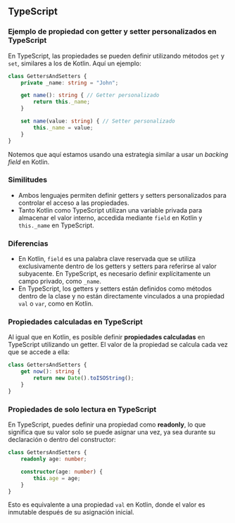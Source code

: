

## TypeScript

### Ejemplo de propiedad con getter y setter personalizados en TypeScript

En TypeScript, las propiedades se pueden definir utilizando métodos `get` y `set`, similares a los de Kotlin. Aquí un ejemplo:

```typescript
class GettersAndSetters {
    private _name: string = "John";

    get name(): string { // Getter personalizado
        return this._name;
    }

    set name(value: string) { // Setter personalizado
        this._name = value;
    }
}
```

Notemos que aquí estamos usando una estrategia similar a usar un _backing field_ en Kotlin.

### Similitudes

- Ambos lenguajes permiten definir getters y setters personalizados para controlar el acceso a las propiedades.
- Tanto Kotlin como TypeScript utilizan una variable privada para almacenar el valor interno, accedida mediante `field` en Kotlin y `this._name` en TypeScript.

### Diferencias

- En Kotlin, `field` es una palabra clave reservada que se utiliza exclusivamente dentro de los getters y setters para referirse al valor subyacente. En TypeScript, es necesario definir explícitamente un campo privado, como `_name`.
- En TypeScript, los getters y setters están definidos como métodos dentro de la clase y no están directamente vinculados a una propiedad `val` o `var`, como en Kotlin.

### Propiedades calculadas en TypeScript

Al igual que en Kotlin, es posible definir **propiedades calculadas** en TypeScript utilizando un getter. El valor de la propiedad se calcula cada vez que se accede a ella:

```typescript
class GettersAndSetters {
    get now(): string {
        return new Date().toISOString();
    }
}
```

### Propiedades de solo lectura en TypeScript

En TypeScript, puedes definir una propiedad como **readonly**, lo que significa que su valor solo se puede asignar una vez, ya sea durante su declaración o dentro del constructor:

```typescript
class GettersAndSetters {
    readonly age: number;

    constructor(age: number) {
        this.age = age;
    }
}
```

Esto es equivalente a una propiedad `val` en Kotlin, donde el valor es inmutable después de su asignación inicial.
